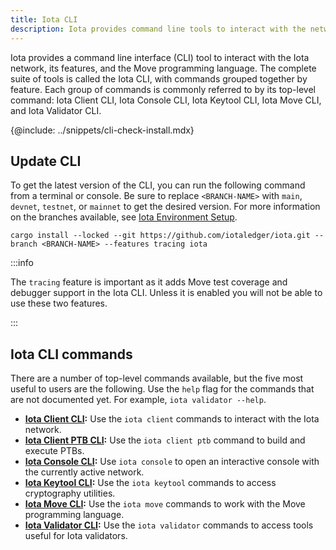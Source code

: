 ```yaml
---
title: Iota CLI
description: Iota provides command line tools to interact with the network, its features, and the Move programming language. Individual command groups are referred to as Iota Client CLI, Iota Console CLI, Iota Keytool CLI, Iota Move CLI, and Iota Validator CLI.
---
```


Iota provides a command line interface (CLI) tool to interact with the Iota network, its features, and the Move programming language. The complete suite of tools is called the Iota CLI, with commands grouped together by feature. Each group of commands is commonly referred to by its top-level command: Iota Client CLI, Iota Console CLI, Iota Keytool CLI, Iota Move CLI, and Iota Validator CLI.

{@include: ../snippets/cli-check-install.mdx}

## Update CLI

To get the latest version of the CLI, you can run the following command from a terminal or console. Be sure to replace `<BRANCH-NAME>` with `main`, `devnet`, `testnet`, or `mainnet` to get the desired version. For more information on the branches available, see [Iota Environment Setup](./contribute/iota-environment.mdx).

```shell
cargo install --locked --git https://github.com/iotaledger/iota.git --branch <BRANCH-NAME> --features tracing iota
```

:::info

The `tracing` feature is important as it adds Move test coverage and debugger support in the Iota CLI. Unless it is enabled you will not be able to use these two features.

:::

## Iota CLI commands

There are a number of top-level commands available, but the five most useful to users are the following. Use the `help` flag for the commands that are not documented yet. For example, `iota validator --help`.  

- **[Iota Client CLI](./cli/client.mdx):** Use the `iota client` commands to interact with the Iota network.
- **[Iota Client PTB CLI](./cli/ptb.mdx):** Use the `iota client ptb` command to build and execute PTBs.
- **[Iota Console CLI](./cli/console.mdx):** Use `iota console` to open an interactive console with the currently active network.
- **[Iota Keytool CLI](./cli/keytool.mdx):** Use the `iota keytool` commands to access cryptography utilities.
- **[Iota Move CLI](./cli/move.mdx):** Use the `iota move` commands to work with the Move programming language.
- **[Iota Validator CLI](./cli/validator.mdx):** Use the `iota validator` commands to access tools useful for Iota validators.



